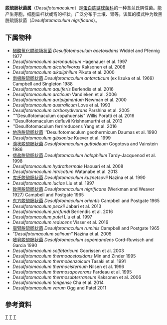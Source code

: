 {{Automatic taxobox
| taxon = Desulfotomaculum
| authority = Campbell & Postgate, 1965
| type_species = ''Desulfotomaculum nigrificans''
| type_species_authority = (Werkman and Weaver, 1927) Campbell and Postgate, 1965
}}
'''脱硫肠状菌属'''（''Desulfotomaculum''）是[[蛋白胨链球菌科|蛋白胨链球菌科]]的一种革兰氏阴性菌。能产生芽胞，细胞呈杆状或弯的杆状。广泛分布于土壤、胃等。该属的模式种为致黑脱硫肠状菌（''Desulfotomaculum nigrificans''）。

==下属物种==
* [[醋酸氧化脱硫肠状菌|醋酸氧化脱硫肠状菌]] ''Desulfotomaculum acetoxidans'' Widdel and Pfennig 1977
* ''Desulfotomaculum aeronauticum'' Hagenauer et al. 1997
* ''Desulfotomaculum alcoholivorax'' Kaksonen et al. 2008
* ''Desulfotomaculum alkaliphilum'' Pikuta et al. 2000
* [[南极脱硫肠状菌|南极脱硫肠状菌]] ''Desulfotomaculum antarcticum'' (ex Iizuka et al. 1969) Campbell and Singleton 1988
* ''Desulfotomaculum aquiferis'' Berlendis et al. 2016
* ''Desulfotomaculum arcticum'' Vandieken et al. 2006
* ''Desulfotomaculum auripigmentum'' Newman et al. 2000
* ''Desulfotomaculum australicum'' Love et al. 1993
* ''Desulfotomaculum carboxydivorans'' Parshina et al. 2005
* ''"Desulfotomaculum copahuensis" Willis Poratti et al. 2016
* ''Desulfotomaculum defluvii Krishnamurthi et al. 2013
* ''Desulfotomaculum ferrireducens Yang et al. 2016
* [[地热脱硫肠状菌|地热脱硫肠状菌]] ''Desulfotomaculum geothermicum Daumas et al. 1990
* ''Desulfotomaculum gibsoniae'' Kuever et al. 1999
* [[滴状脱硫肠状菌|滴状脱硫肠状菌]] ''Desulfotomaculum guttoideum'' Gogotova and Vainstein 1986
* [[嗜盐脱硫肠状菌|嗜盐脱硫肠状菌]] ''Desulfotomaculum halophilum'' Tardy-Jacquenod et al. 1998
* ''Desulfotomaculum hydrothermale'' Haouari et al. 2008
* ''Desulfotomaculum intricatum'' Watanabe et al. 2013
* [[库氏脱硫肠状菌|库氏脱硫肠状菌]] ''Desulfotomaculum kuznetsovii'' Nazina et al. 1990
* ''Desulfotomaculum luciae'' Liu et al. 1997
* [[致黑脱硫肠状菌|致黑脱硫肠状菌]] ''Desulfotomaculum nigrificans'' (Werkman and Weaver 1927) Campbell and Postgate 1965
* [[东方脱硫肠状菌|东方脱硫肠状菌]] ''Desulfotomaculum orientis'' Campbell and Postgate 1965
* ''Desulfotomaculum peckii'' Jabari et al. 2013
* ''Desulfotomaculum profundi'' Berlendis et al. 2016
* ''Desulfotomaculum putei'' Liu et al. 1997
* ''Desulfotomaculum reducens'' Visser et al. 2016
* [[廇臂脱硫肠状菌|廇臂脱硫肠状菌]] ''Desulfotomaculum ruminis'' Campbell and Postgate 1965 
* ''"Desulfotomaculum salinum"'' Nazina et al. 2005
* [[嗜皂脱硫肠状菌|嗜皂脱硫肠状菌]] ''Desulfotomaculum sapomandens'' Cord-Ruwisch and Garcia 1990
* ''Desulfotomaculum solfataricum'' Goorissen et al. 2003
* ''Desulfotomaculum thermoacetoxidans'' Min and Zinder 1995
* ''Desulfotomaculum thermobenzoicum'' Tasaki et al. 1991
* ''Desulfotomaculum thermocisternum'' Nilsen et al. 1996
* ''Desulfotomaculum thermosapovorans'' Fardeau et al. 1995
* ''Desulfotomaculum thermosubterraneum'' Kaksonen et al. 2006
* ''Desulfotomaculum tongense'' Cha et al. 2014
* ''Desulfotomaculum varum'' Ogg and Patel 2011

==參考資料==
{{Reflist}}

{{Taxonbar}}
[[Category:1965年描述的分类群|T]]
[[Category:革兰氏阴性菌|T]]
[[Category:蛋白胨链球菌科|T]]